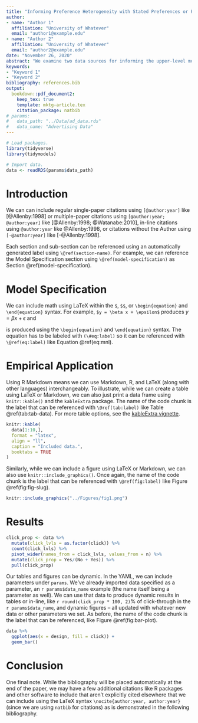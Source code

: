 ```yaml
---
title: "Informing Preference Heterogeneity with Stated Preferences or Passive Geolocation"
author: 
- name: "Author 1"
  affiliation: "University of Whatever"
  email: "author1@example.edu"
- name: "Author 2"
  affiliation: "University of Whatever"
  email: "author2@example.edu"
date: "November 26, 2020"
abstract: "We examine two data sources for informing the upper-level model of heterogeneity in a conjoint study about car purchase. The first is stated brand preferences via traditional rating scales in the survey. The second is passive observational data on visits to car dealerships by brand. Both of these measures will come from a sample of 1,000 Dynata panelists who have agreed to be passively tracked and are in the market for a new or used vehicle in the next six months.."
keywords:
- "Keyword 1"
- "Keyword 2"
bibliography: references.bib
output: 
  bookdown::pdf_document2:
    keep_tex: true
    template: mktg-article.tex
    citation_package: natbib
# params:
#   data_path: "../Data/ad_data.rds"
#   data_name: "Advertising Data"
---
```


```r
# Load packages.
library(tidyverse)
library(tidymodels)

# Import data.
data <- readRDS(params$data_path)
```

# Introduction

We can can include regular single-paper citations using `[@author:year]` like [@Allenby:1998] or multiple-paper citations using `[@author:year; @author:year]` like [@Allenby:1998; @Watanabe:2010], in-line citations using `@author:year` like @Allenby:1998, or citations without the Author using `[-@author:year]` like [-@Allenby:1998].

Each section and sub-section can be referenced using an automatically generated label using `\@ref(section-name)`. For example, we can reference the Model Specification section using `\@ref(model-specification)` as Section \@ref(model-specification).

# Model Specification

We can include math using LaTeX within the `$`, `$$`, or `\begin{equation}` and `\end{equation}` syntax. For example, `$y = \beta x + \epsilon$` produces $y = \beta x + \epsilon$ and

\begin{equation}
Pr(y_{n,h}=p|\beta_n) = \frac{\exp{(x_{p,h}'\beta_n)}}{\sum_{p=1}^P\exp{(x_{p,h}'\beta_n)}}
(\#eq:mnl)
\end{equation}

\noindent is produced using the `\begin{equation}` and `\end{equation}` syntax. The equation has to be labeled with `(\#eq:label)` so it can be referenced with `\@ref(eq:label)` like Equation \@ref(eq:mnl).

# Empirical Application

Using R Markdown means we can use Markdown, R, and LaTeX (along with other languages) interchangeably. To illustrate, while we can create a table using LaTeX or Markdown, we can also just print a data frame using `knitr::kable()` and the `kableExtra` package. The name of the code chunk is the label that can be referenced with `\@ref(tab:label)` like Table \@ref(tab:tab-data). For more table options, see the [kableExtra vignette](https://haozhu233.github.io/kableExtra/awesome_table_in_pdf.pdf).

```r
knitr::kable(
  data[1:10,], 
  format = "latex", 
  align = "ll", 
  caption = "Included data.", 
  booktabs = TRUE
)
```

Similarly, while we can include a figure using LaTeX or Markdown, we can also use `knitr::include_graphics()`. Once again, the name of the code chunk is the label that can be referenced with `\@ref(fig:label)` like Figure \@ref(fig:fig-slug).

```r
knitr::include_graphics("../Figures/fig1.png")
```

# Results

```r
click_prop <- data %>% 
  mutate(click_lvls = as.factor(click)) %>% 
  count(click_lvls) %>% 
  pivot_wider(names_from = click_lvls, values_from = n) %>% 
  mutate(click_prop = Yes/(No + Yes)) %>% 
  pull(click_prop)
```

Our tables and figures can be dynamic. In the YAML, we can include parameters under `params`. We've already imported data specified as a parameter, an `r params$data_name` example (the name itself being a parameter as well). We can use that data to produce dynamic results in tables or in-line, like `r round(click_prop * 100, 2)`% of click-through in the `r params$data_name`, and dynamic figures -- all updated with whatever new data or other parameters we set. As before, the name of the code chunk is the label that can be referenced, like Figure \@ref(fig:bar-plot).

```r
data %>% 
  ggplot(aes(x = design, fill = click)) +
  geom_bar()
```

# Conclusion

One final note. While the bibliography will be placed automatically at the end of the paper, we may have a few additional citations like R packages and other software to include that aren't explicitly cited elsewhere that we can include using the LaTeX syntax `\nocite{author:year, author:year}` (since we are using `natbib` for citations) as is demonstrated in the following bibliography.

\nocite{bayesm:2018, loo:2018}
